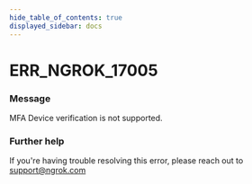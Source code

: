 ```yaml
---
hide_table_of_contents: true
displayed_sidebar: docs
---
```



# ERR_NGROK_17005

### Message

MFA Device verification is not supported.

<ErrorDetails error="err_ngrok_17005" />

### Further help

If you're having trouble resolving this error, please reach out to [support@ngrok.com](mailto:support@ngrok.com?subject=Help%20with%20ERR_NGROK_17005)
